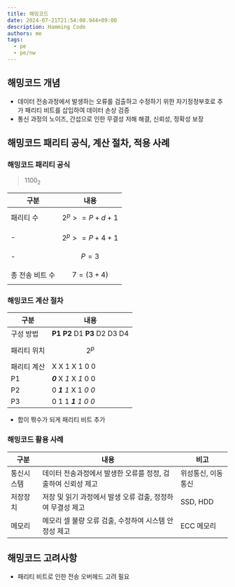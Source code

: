 ```yaml
---
title: 해밍코드
date: 2024-07-21T21:54:08.944+09:00
description: Hamming Code
authors: me
tags: 
  - pe
  - pe/nw
---
```


## 해밍코드 개념

- 데이터 전송과정에서 발생하는 오류를 검출하고 수정하기 위한 자기정정부호로 추가 패리티 비트를 삽입하여 데이터 손상 검증
- 통신 과정의 노이즈, 간섭으로 인한 무결성 저해 해결, 신뢰성, 정확성 보장

## 해밍코드 패리티 공식, 계산 절차, 적용 사례

### 해밍코드 패리티 공식

> 1100<sub>2</sub>

| 구분 | 내용 |
| --- | --- |
| 패리티 수 | $$2^p >= P + d + 1$$ |
| - | $$2^p >= P + 4 + 1$$ |
| - | $$P = 3$$ |
| 총 전송 비트 수 | $$7 = (3 + 4)$$ |

### 해밍코드 계산 절차

| 구분 | 내용 |
| --- | --- |
| 구성 방법 | **P1** **P2** D1 **P3** D2 D3 D4 |
| 패리티 위치 | $$2^p$$ |
| 패리티 계산 | X X 1 X 1 0 0 |
| P1 | _**0**_ X _1_ X _1_ 0 0 |
| P2 | 0 _**1**_ _1_ X 1 _0 0_ |
| P3 | 0 1 1 _**1** 1 0 0_ |

- 합이 짞수가 되게 패리티 비트 추가

### 해밍코드 활용 사례

| 구분 | 내용 | 비고 |
| --- | --- | --- |
| 통신시스템 | 데이터 전송과정에서 발생한 오류를 정정, 검출하여 신뢰성 제고 | 위성통신, 이동통신 |
| 저장장치 | 저장 및 읽기 과정에서 발생 오류 검출, 정정하여 무결성 제고 | SSD, HDD |
| 메모리 | 메모리 셀 불량 오류 검출, 수정하여 시스템 안정성 제고 | ECC 메모리 |

## 해밍코드 고려사항

- 패리티 비트로 인한 전송 오버헤드 고려 필요
